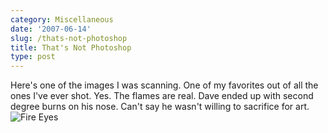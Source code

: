 ```yaml
---
category: Miscellaneous
date: '2007-06-14'
slug: /thats-not-photoshop
title: That's Not Photoshop
type: post
---
```



Here's one of the images I was scanning. One of my favorites out of
all the ones I've ever shot. Yes. The flames are real. Dave ended
up with second degree burns on his nose. Can't say he wasn't
willing to sacrifice for art.
![Fire Eyes](http://www.alanwsmith.com/blog/wp-content/uploads/fire-eyes-1.jpg)